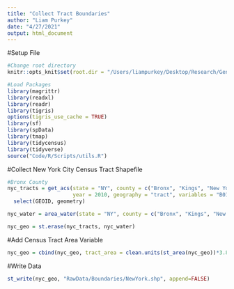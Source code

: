 ```yaml
---
title: "Collect Tract Boundaries"
author: "Liam Purkey"
date: "4/27/2021"
output: html_document
---
```


#Setup File

```r
#Change root directory
knitr::opts_knit$set(root.dir = "/Users/liampurkey/Desktop/Research/Gentrification")
```

```r
#Load Packages
library(magrittr)
library(readxl)
library(readr)
library(tigris)
options(tigris_use_cache = TRUE)
library(sf)
library(spData)
library(tmap)
library(tidycensus)
library(tidyverse)
source("Code/R/Scripts/utils.R")
```

#Collect New York City Census Tract Shapefile

```r
#Bronx County
nyc_tracts = get_acs(state = "NY", county = c("Bronx", "Kings", "New York", "Queens", "Richmond"), 
                     year = 2010, geography = "tract", variables = "B01001_001", geometry = TRUE, cb = FALSE) %>%
  select(GEOID, geometry)
```

```r
nyc_water = area_water(state = "NY", county = c("Bronx", "Kings", "New York", "Queens", "Richmond"), class = "sf")
```

```r
nyc_geo = st.erase(nyc_tracts, nyc_water)
```

#Add Census Tract Area Variable

```r
nyc_geo = cbind(nyc_geo, tract_area = clean.units(st_area(nyc_geo))*3.86102e-7)
```

#Write Data

```r
st_write(nyc_geo, "RawData/Boundaries/NewYork.shp", append=FALSE)
```



